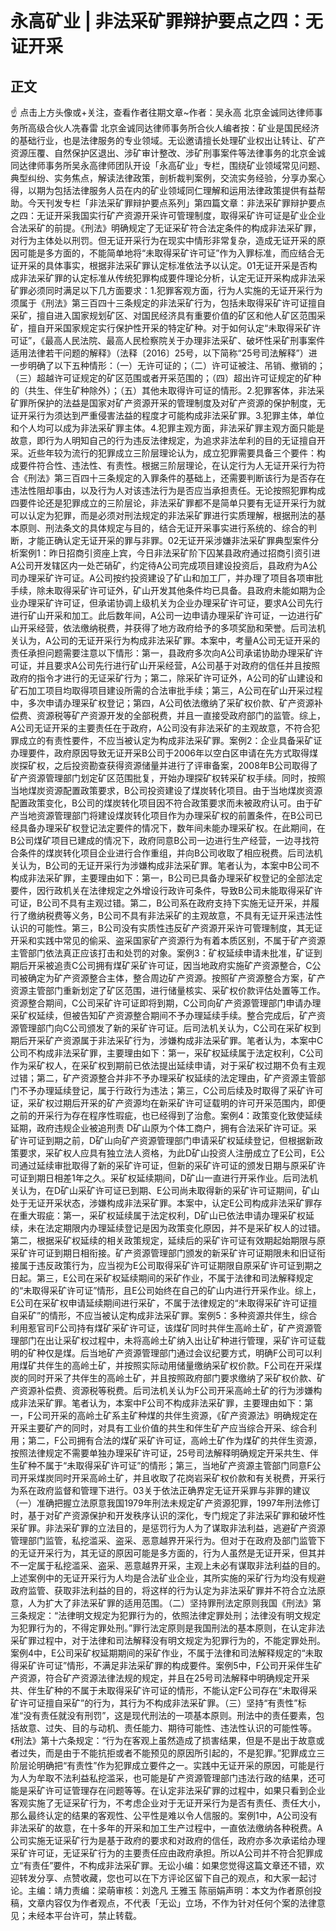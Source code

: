# 永高矿业 | 非法采矿罪辩护要点之四：无证开采
## 正文
☝ 点击上方头像或+关注，查看作者往期文章~作者：吴永高 北京金诚同达律师事务所高级合伙人冼春雷 北京金诚同达律师事务所合伙人编者按：矿业是国民经济的基础行业，也是法律服务的专业领域。无讼邀请擅长处理矿业权出让转让、矿产资源压覆、自然保护区退出、涉矿审计整改、涉矿刑事案件等法律事务的北京金诚同达律师事务所吴永高律师团队开设「永高矿业」专栏，围绕矿业领域常见问题、典型纠纷、实务焦点，解读法律政策，剖析裁判案例，交流实务经验，分享办案心得，以期为包括法律服务人员在内的矿业领域同仁理解和运用法律政策提供有益帮助。今天刊发专栏「非法采矿罪辩护要点系列」第四篇文章：非法采矿罪辩护要点之四：无证开采我国实行矿产资源开采许可管理制度，取得采矿许可证是矿业企业合法采矿的前提。《刑法》明确规定了无证采矿符合法定条件的构成非法采矿罪，对行为主体处以刑罚。但无证开采行为在现实中情形非常复杂，造成无证开采的原因可能是多方面的，不能简单地将“未取得采矿许可证”作为入罪标准，而应结合无证开采的具体事实，根据非法采矿罪认定标准依法予以认定。01无证开采是否构成非法采矿罪的认定标准从传统犯罪构成要件理论分析，认定无证开采构成非法采矿罪必须同时满足以下几方面要求：1.犯罪客观方面，行为人实施的无证开采行为须属于《刑法》第三百四十三条规定的非法采矿行为，包括未取得采矿许可证擅自采矿，擅自进入国家规划矿区、对国民经济具有重要价值的矿区和他人矿区范围采矿，擅自开采国家规定实行保护性开采的特定矿种。对于如何认定“未取得采矿许可证”，《最高人民法院、最高人民检察院关于办理非法采矿、破坏性采矿刑事案件适用法律若干问题的解释》（法释〔2016〕25号，以下简称“25号司法解释”）进一步明确了以下五种情形：（一）无许可证的；（二）许可证被注、吊销、撤销的；（三）超越许可证规定的矿区范围或者开采范围的；（四）超出许可证规定的矿种的（共生、伴生矿种除外）；（五）其他未取得许可证的情形。2.犯罪客体，非法采矿罪所保护的法益是国家对矿产资源开采的管理制度及对矿产资源的保护制度，无证开采行为须达到严重侵害法益的程度才可能构成非法采矿罪。3.犯罪主体，单位和个人均可以成为非法采矿罪主体。4.犯罪主观方面，非法采矿罪主观方面只能是故意，即行为人明知自己的行为违反法律规定，为追求非法牟利的目的无证擅自开采。近些年较为流行的犯罪成立三阶层理论认为，成立犯罪需要具备三个要件：构成要件符合性、违法性、有责性。根据三阶层理论，在认定行为人无证开采行为符合《刑法》第三百四十三条规定的入罪条件的基础上，还需要判断该行为是否存在违法性阻却事由，以及行为人对该违法行为是否应当承担责任。无论按照犯罪构成四要件论还是犯罪成立的三阶层论，非法采矿罪都不是简单只要有无证开采行为就可以认定为犯罪，而是必须对刑法规定的非法采矿罪进行实质理解，根据刑法的基本原则、刑法条文的具体规定与目的，结合无证开采事实进行系统的、综合的判断，才能正确认定无证开采的罪与非罪。02无证开采涉嫌非法采矿罪典型案件分析案例1：昨日招商引资座上宾，今日非法采矿阶下囚某县政府通过招商引资引进A公司开发辖区内一处芒硝矿，约定待A公司完成项目建设投资后，县政府为A公司办理采矿许可证。A公司按约投资建设了矿山和加工厂，并办理了项目各项审批手续，除未取得采矿许可证外，矿山开发其他条件均已具备。县政府未能如期为企业办理采矿许可证，但承诺协调上级机关为企业办理采矿许可证，要求A公司先行进行矿山开采和加工。此后数年间，A公司一边申请办理采矿许可证，一边进行矿山开采经营，依法缴纳税费，并获得了地方政府给予的多项奖励和荣誉。后司法机关认为，A公司的无证开采行为构成非法采矿罪。本案中，考量A公司无证开采的责任承担问题需要注意以下情形：第一，县政府多次向A公司承诺协助办理采矿许可证，并且要求A公司先行进行矿山开采经营，A公司基于对政府的信任并且按照政府的指令才进行的无证采矿行为；第二，除采矿许可证外，A公司的矿山建设和矿石加工项目均取得项目建设所需的合法审批手续；第三，A公司在矿山开采过程中，多次申请办理采矿权登记；第四，A公司依法缴纳了采矿权价款、矿产资源补偿费、资源税等矿产资源开发的全部税费，并且一直接受政府部门的监管。综上，A公司无证开采的主要责任在于政府，A公司没有非法采矿的主观故意，不符合犯罪成立的有责性要件，不应当被认定为构成非法采矿罪。案例2：企业具备采矿证办理要件，政府原因导致无证开采B公司于2006年以空白区申请在先方式取得煤炭探矿权，之后投资勘查获得资源储量并进行了评审备案，2008年B公司取得了矿产资源管理部门划定矿区范围批复，开始办理探矿权转采矿权手续。同时，按照当地煤炭资源配置政策要求，B公司投资建设了煤炭转化项目。由于当地煤炭资源配置政策变化，B公司的煤炭转化项目因不符合政策要求而未被政府认可。由于矿产当地资源管理部门将建设煤炭转化项目作为办理采矿权的前置条件，在B公司已经具备办理采矿权登记法定要件的情况下，数年间未能办理采矿权。在此期间，在B公司煤矿项目已建成的情况下，政府同意B公司一边进行生产经营，一边寻找符合条件的煤炭转化项目企业进行合作重组，并向B公司收取了相应税费。后司法机关认为，B公司的无证开采行为涉嫌构成非法采矿罪。笔者认为，本案中B公司不构成非法采矿罪，主要理由如下：第一，B公司已具备办理采矿权登记的全部法定要件，因行政机关在法律规定之外增设行政许可条件，导致B公司未能取得采矿许可证，B公司不具有主观过错。第二，B公司系在政府支持下实施无证开采，并履行了缴纳税费等义务，B公司不具有非法采矿的主观故意，不具有无证开采违法性认识的可能性。第三，B公司没有实质性违反矿产资源开采许可管理制度，其无证开采和实践中常见的偷采、盗采国家矿产资源行为有着本质区别，不属于矿产资源主管部门依法真正应该打击和处罚的对象。案例3：矿权延续申请未批准，矿证到期后开采被追责C公司拥有煤矿采矿许可证，因当地政府实施矿产资源整合，C公司被确定为矿产资源整合主体，整合周边矿产资源。按照矿产资源整合方案，矿产资源主管部门重新划定了矿区范围，进行储量核实、采矿权价款评估处置等工作。资源整合期间，C公司采矿许可证即将到期，C公司向矿产资源管理部门申请办理采矿权延续，但被告知矿产资源整合期间不予办理延续手续。整合完成后，矿产资源管理部门向C公司颁发了新的采矿许可证。后司法机关认为，C公司在采矿权到期后开采矿产资源属于非法采矿行为，涉嫌构成非法采矿罪。笔者认为，本案中C公司不构成非法采矿罪，主要理由如下：第一，采矿权延续属于法定权利，C公司作为采矿权人，在采矿权到期前已依法提出延续申请，对于采矿权过期不负有主观过错；第二，矿产资源整合并非不予办理采矿权延续的法定理由，矿产资源主管部门不予办理延续登记，属于行政行为违法；第三，C公司后续及时取得了采矿许可证，采矿权过期后开采的矿产资源均在新采矿许可证载明的许可开采范围内，即便之前的开采行为存在程序性瑕疵，也已经得到了治愈。案例4：政策变化致使延续延期，政府违规企业被追刑责 D矿山原为个体工商户，拥有合法采矿许可证。采矿许可证到期之前，D矿山向矿产资源管理部门申请采矿权延续登记，但根据新政策要求，采矿权人应具有独立法人资格，为此D矿山投资人注册成立了E公司，E公司通过延续审批取得了新的采矿许可证，但新的采矿许可证的颁发日期与原采矿许可证到期日相差1年之久。采矿权延续期间，D矿山一直进行开采作业。后司法机关认为，在D矿山采矿许可证已到期、E公司尚未取得新的采矿许可证期间，矿山处于无证开采状态，涉嫌构成非法采矿罪。本案中，认定E公司构成非法采矿罪存在重大瑕疵：第一，采矿权延续属于法定权利，D矿山已依法申请办理采矿权延续，未在法定期限内办理延续登记是因为政策变化原因，并不是采矿权人的过错。第二，根据采矿权延续的相关政策规定，延续后的采矿许可证有效期起始期限与原采矿许可证到期日相衔接。矿产资源管理部门颁发的新采矿许可证期限未和旧证衔接属于违反政策行为，应当视为E公司取得采矿许可证期限自原采矿许可证到期之日起。第三，E公司在采矿权延续期间的采矿作业，不属于法律和司法解释规定的“未取得采矿许可证”情形，且E公司始终在自己的矿山内进行开采作业。综上，E公司在采矿权申请延续期间进行采矿，不属于法律规定的“未取得采矿许可证擅自采矿”的情形，不应当被认定构成非法采矿罪。案例5：多种资源共伴生，综合利用惹官司F公司持有煤矿采矿许可证，该煤矿同时共伴生高岭土矿，矿产资源管理部门在出让采矿权过程中，未将高岭土矿纳入出让矿种进行管理，采矿许可证载明的矿种仅是煤。后当地矿产资源管理部门通过会议纪要方式，明确F公司可以利用煤矿共伴生的高岭土矿，并按照实际动用储量缴纳采矿权价款。F公司在开采煤炭的同时开采了共伴生的高岭土矿，并且按照政府部门要求缴纳了采矿权价款、矿产资源补偿费、资源税等税费。后司法机关认为F公司开采高岭土矿的行为涉嫌构成非法采矿罪。笔者认为，本案中F公司不构成非法采矿罪，主要理由如下：第一，F公司开采的高岭土矿系主矿种煤的共伴生资源，《矿产资源法》明确规定在开采主要矿产的同时，对具有工业价值的共生和伴生矿产应当综合开采、综合利用；第二，F公司拥有合法的煤矿采矿许可证，高岭土矿作为煤矿的共伴生资源，按照法律规定不需要单独办理采矿许可证，25号司法解释明确规定开采共生、伴生矿种不属于“未取得采矿许可证”的情形；第三，当地矿产资源主管部门同意F公司开采煤炭同时开采高岭土矿，并且收取了花岗岩采矿权价款和有关税费，开采行为系在政府监督和管理下进行。03关于依法正确界定无证开采罪与非罪的建议（一）准确把握立法原意我国1979年刑法未规定矿产资源犯罪，1997年刑法修订时，基于对矿产资源保护和开发秩序认识的深化，专门规定了非法采矿罪和破坏性采矿罪。非法采矿罪的立法目的，是惩罚行为人为了谋取非法利益，逃避矿产资源管理部门监管，私挖滥采、盗采、恶意越界开采行为。但对于在政府及部门监管下的无证开采行为，其无证的原因可能是多方面的，行为人虽然是无证开采，但其并不一定属于私挖滥采、盗采、恶意越界开采，主观上未必有谋取非法利益的目的。上述案例中的无证开采行为人均是合法矿业企业，其所实施的采矿行为均没有规避政府监管、获取非法利益的目的，将这样的行为认定为非法采矿罪并不符合立法原意，人为扩大了非法采矿罪的适用范围。（二）坚持罪刑法定原则我国《刑法》第三条规定：“法律明文规定为犯罪行为的，依照法律定罪处刑；法律没有明文规定为犯罪行为的，不得定罪处刑。”罪行法定原则是我国刑法的基本原则，在认定非法采矿罪过程中，对于法律和司法解释没有明文规定为犯罪行为的，不能定罪处刑。案例4中，E公司采矿权延期期间的采矿作业，不属于法律和司法解释规定的“未取得采矿许可证”情形，不满足非法采矿罪的构成要件。案例5中，F公司开采伴生矿产资源，符合矿产资源法律法规的规定，并且在25号司法解释中明确规定开采共、伴生矿种的不属于未取得采矿许可证的情形，不能认定F公司存在“未取得采矿许可证擅自采矿”的行为，其行为不构成非法采矿罪。（三）坚持“有责性”标准“没有责任就没有刑罚”，这是现代刑法的一项基本原则。刑法中的责任要素，包括故意、过失、目的与动机、责任能力、期待可能性、违法性认识的可能性等。《刑法》第十六条规定：“行为在客观上虽然造成了损害结果，但是不是出于故意或者过失，而是由于不能抗拒或者不能预见的原因所引起的，不是犯罪。”犯罪成立三阶层论明确把“有责性”作为犯罪成立要件之一。实践中无证开采的原因，可能是行为人为牟取不法利益私挖滥采，也可能是矿产资源管理部门违法行政的结果，还可能是采矿许可证管理存在问题等等。在认定非法采矿罪的过程中，如果只看到企业客观实施了无证采矿行为，不考虑企业对于无证开采行为是否有责任、责任大小，那么最终认定的结果的客观性、公平性是难以令人信服的。案例1中，A公司没有非法采矿的故意，在十多年的开采和加工生产过程中，一直依法缴纳各种税费。A公司实施无证采矿行为是基于政府的要求和对政府的信任，政府亦多次承诺给办理采矿许可证，无证采矿行为的主要责任应由政府承担。所以A公司并不符合犯罪成立“有责任”要件，不构成非法采矿罪。无讼小编：如果您觉得这篇文章还不错，欢迎转发分享、点赞收藏，您也可以在下方评论区留下自己的观点，和大家一起讨论。主编：靖力责编：梁萌审核：刘逸凡 王雅玉 陈丽娟声明：本文为作者原创投稿，文章内容仅为作者观点，不代表「无讼」立场，不作为针对任何个案的法律意见；未经本平台许可，禁止转载。